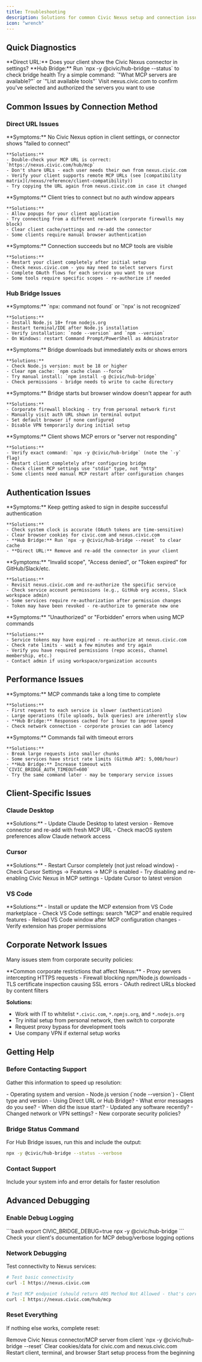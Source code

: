 ```yaml
---
title: Troubleshooting
description: Solutions for common Civic Nexus setup and connection issues
icon: "wrench"
---
```


## Quick Diagnostics

<Steps>
  <Step title="Check Your Connection Method">
    **Direct URL:** Does your client show the Civic Nexus connector in settings?  
    **Hub Bridge:** Run `npx -y @civic/hub-bridge --status` to check bridge health
  </Step>
  <Step title="Verify Authentication">
    Try a simple command: `"What MCP servers are available?"` or `"List available tools"`
  </Step>
  <Step title="Check Server Selection">
    Visit nexus.civic.com to confirm you've selected and authorized the servers you want to use
  </Step>
</Steps>

## Common Issues by Connection Method

### Direct URL Issues

<AccordionGroup>
  <Accordion title="Client doesn't see Civic Nexus connector" icon="link-slash">
    **Symptoms:** No Civic Nexus option in client settings, or connector shows "failed to connect"
    
    **Solutions:**
    - Double-check your MCP URL is correct: `https://nexus.civic.com/hub/mcp`
    - Don't share URLs - each user needs their own from nexus.civic.com
    - Verify your client supports remote MCP URLs (see [compatibility matrix](/nexus/reference/client-compatibility))
    - Try copying the URL again from nexus.civic.com in case it changed
  </Accordion>
  
  <Accordion title="Authentication popup blocked" icon="shield">
    **Symptoms:** Client tries to connect but no auth window appears
    
    **Solutions:**
    - Allow popups for your client application
    - Try connecting from a different network (corporate firewalls may block)
    - Clear client cache/settings and re-add the connector
    - Some clients require manual browser authentication
  </Accordion>
  
  <Accordion title="Tools/servers don't appear" icon="server">
    **Symptoms:** Connection succeeds but no MCP tools are visible
    
    **Solutions:**
    - Restart your client completely after initial setup
    - Check nexus.civic.com - you may need to select servers first
    - Complete OAuth flows for each service you want to use
    - Some tools require specific scopes - re-authorize if needed
  </Accordion>
</AccordionGroup>

### Hub Bridge Issues  

<AccordionGroup>
  <Accordion title="Command not found errors" icon="terminal">
    **Symptoms:** `npx: command not found` or `'npx' is not recognized`
    
    **Solutions:**
    - Install Node.js 18+ from nodejs.org
    - Restart terminal/IDE after Node.js installation  
    - Verify installation: `node --version` and `npm --version`
    - On Windows: restart Command Prompt/PowerShell as Administrator
  </Accordion>
  
  <Accordion title="Bridge downloads but fails to start" icon="download">
    **Symptoms:** Bridge downloads but immediately exits or shows errors
    
    **Solutions:**
    - Check Node.js version: must be 18 or higher
    - Clear npm cache: `npm cache clean --force`
    - Try manual install: `npm install -g @civic/hub-bridge`
    - Check permissions - bridge needs to write to cache directory
  </Accordion>
  
  <Accordion title="Authentication browser doesn't open" icon="browser">
    **Symptoms:** Bridge starts but browser window doesn't appear for auth
    
    **Solutions:**
    - Corporate firewall blocking - try from personal network first
    - Manually visit auth URL shown in terminal output
    - Set default browser if none configured
    - Disable VPN temporarily during initial setup
  </Accordion>
  
  <Accordion title="Client can't connect to bridge" icon="plug-disconnected">
    **Symptoms:** Client shows MCP errors or "server not responding"
    
    **Solutions:**
    - Verify exact command: `npx -y @civic/hub-bridge` (note the `-y` flag)
    - Restart client completely after configuring bridge
    - Check client MCP settings use "stdio" type, not "http"
    - Some clients need manual MCP restart after configuration changes
  </Accordion>
</AccordionGroup>

## Authentication Issues

<AccordionGroup>
  <Accordion title="Repeated login prompts" icon="key">
    **Symptoms:** Keep getting asked to sign in despite successful authentication
    
    **Solutions:**
    - Check system clock is accurate (OAuth tokens are time-sensitive)
    - Clear browser cookies for civic.com and nexus.civic.com
    - **Hub Bridge:** Run `npx -y @civic/hub-bridge --reset` to clear cache
    - **Direct URL:** Remove and re-add the connector in your client
  </Accordion>
  
  <Accordion title="OAuth errors from connected services" icon="exclamation-triangle">
    **Symptoms:** "Invalid scope", "Access denied", or "Token expired" for GitHub/Slack/etc.
    
    **Solutions:**
    - Revisit nexus.civic.com and re-authorize the specific service
    - Check service account permissions (e.g., GitHub org access, Slack workspace admin)
    - Some services require re-authorization after permission changes
    - Token may have been revoked - re-authorize to generate new one
  </Accordion>
  
  <Accordion title="403/401 errors" icon="lock">
    **Symptoms:** "Unauthorized" or "Forbidden" errors when using MCP commands
    
    **Solutions:**
    - Service tokens may have expired - re-authorize at nexus.civic.com
    - Check rate limits - wait a few minutes and try again
    - Verify you have required permissions (repo access, channel membership, etc.)
    - Contact admin if using workspace/organization accounts
  </Accordion>
</AccordionGroup>

## Performance Issues

<AccordionGroup>
  <Accordion title="Slow responses" icon="hourglass">
    **Symptoms:** MCP commands take a long time to complete
    
    **Solutions:**
    - First request to each service is slower (authentication)
    - Large operations (file uploads, bulk queries) are inherently slow
    - **Hub Bridge:** Responses cached for 1 hour to improve speed
    - Check network connection - corporate proxies can add latency
  </Accordion>
  
  <Accordion title="Timeouts" icon="clock">
    **Symptoms:** Commands fail with timeout errors
    
    **Solutions:**
    - Break large requests into smaller chunks
    - Some services have strict rate limits (GitHub API: 5,000/hour)
    - **Hub Bridge:** Increase timeout with `CIVIC_BRIDGE_AUTH_TIMEOUT=600`
    - Try the same command later - may be temporary service issues
  </Accordion>
</AccordionGroup>

## Client-Specific Issues

### Claude Desktop

<AccordionGroup>
  <Accordion title="Connector shows as disconnected" icon="claude">
    **Solutions:**
    - Update Claude Desktop to latest version
    - Remove connector and re-add with fresh MCP URL
    - Check macOS system preferences allow Claude network access
  </Accordion>
</AccordionGroup>

### Cursor

<AccordionGroup>
  <Accordion title="MCP features not working after install" icon="cursor">
    **Solutions:**
    - Restart Cursor completely (not just reload window)
    - Check Cursor Settings → Features → MCP is enabled
    - Try disabling and re-enabling Civic Nexus in MCP settings
    - Update Cursor to latest version
  </Accordion>
</AccordionGroup>

### VS Code

<AccordionGroup>
  <Accordion title="MCP extension not loading" icon="code">
    **Solutions:**
    - Install or update the MCP extension from VS Code marketplace
    - Check VS Code settings: search "MCP" and enable required features
    - Reload VS Code window after MCP configuration changes
    - Verify extension has proper permissions
  </Accordion>
</AccordionGroup>

## Corporate Network Issues

Many issues stem from corporate security policies:

<Warning>
**Common corporate restrictions that affect Nexus:**
- Proxy servers intercepting HTTPS requests
- Firewall blocking npm/Node.js downloads  
- TLS certificate inspection causing SSL errors
- OAuth redirect URLs blocked by content filters
</Warning>

**Solutions:**
- Work with IT to whitelist `*.civic.com`, `*.npmjs.org`, and `*.nodejs.org`
- Try initial setup from personal network, then switch to corporate
- Request proxy bypass for development tools
- Use company VPN if external setup works

## Getting Help

### Before Contacting Support

Gather this information to speed up resolution:

<Steps>
  <Step title="System Info">
    - Operating system and version
    - Node.js version (`node --version`)  
    - Client type and version
  </Step>
  <Step title="Connection Details">
    - Using Direct URL or Hub Bridge?
    - What error messages do you see?
    - When did the issue start?
  </Step>
  <Step title="Recent Changes">
    - Updated any software recently?
    - Changed network or VPN settings?
    - New corporate security policies?
  </Step>
</Steps>

### Bridge Status Command

For Hub Bridge issues, run this and include the output:

```bash
npx -y @civic/hub-bridge --status --verbose
```

### Contact Support

<Card title="Get Personalized Help" icon="message-circle" href="https://civickey.typeform.com/to/qJ5mieBw">
  Include your system info and error details for faster resolution
</Card>

## Advanced Debugging

### Enable Debug Logging

<Tabs>
  <Tab title="Hub Bridge">
    ```bash
    export CIVIC_BRIDGE_DEBUG=true
    npx -y @civic/hub-bridge
    ```
  </Tab>
  <Tab title="Direct URL">
    Check your client's documentation for MCP debug/verbose logging options
  </Tab>
</Tabs>

### Network Debugging

Test connectivity to Nexus services:

```bash
# Test basic connectivity
curl -I https://nexus.civic.com

# Test MCP endpoint (should return 405 Method Not Allowed - that's correct)
curl -I https://nexus.civic.com/hub/mcp
```

### Reset Everything

If nothing else works, complete reset:

<Steps>
  <Step title="Clear Client Settings">
    Remove Civic Nexus connector/MCP server from client
  </Step>
  <Step title="Clear Bridge Cache">
    `npx -y @civic/hub-bridge --reset`
  </Step>
  <Step title="Clear Browser Data">
    Clear cookies/data for civic.com and nexus.civic.com
  </Step>
  <Step title="Restart">
    Restart client, terminal, and browser
  </Step>
  <Step title="Reconfigure">
    Start setup process from the beginning
  </Step>
</Steps>
